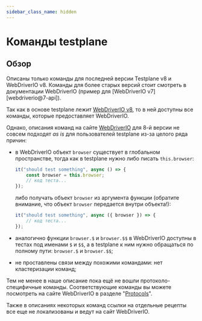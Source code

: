 ```yaml
---
sidebar_class_name: hidden
---
```



# Команды testplane

## Обзор

<Admonition type="warning">
    Описаны только команды для последней версии Testplane v8 и WebDriverIO v8. Команды для более
    старых версий стоит смотреть в документации WebDriverIO (пример для [WebDriverIO
    v7][webdriverio@7-api]).
</Admonition>

Так как в основе testplane лежит [WebDriverIO v8][webdriverio-api], то в ней доступны все команды, которые предоставляет WebDriverIO.

Однако, описания команд на сайте [WebDriverIO][webdriverio-api] для 8-й версии не совсем подходят _as is_ для пользователей testplane из-за целого ряда причин:

-   в WebDriverIO объект `browser` существует в глобальном пространстве, тогда как в testplane нужно либо писать `this.browser`:

    ```javascript
    it("should test something", async () => {
        const browser = this.browser;
        // код теста...
    });
    ```

    либо получать объект `browser` из аргумента функции (обратите внимание, что объект `browser` передается внутри объекта!):

    ```javascript
    it("should test something", async ({ browser }) => {
        // код теста...
    });
    ```

-   аналогично функции `browser.$` и `browser.$$` в WebDriverIO доступны в тестах под именами `$` и `$$`, а в testplane к ним нужно обращаться по полному пути: `browser.$` и `browser.$$`;

-   не проставлены связи между похожими командами: нет кластеризации команд;

Тем не менее в наше описание пока ещё не вошли протоколо-специфичные команды. Соответствующие команды вы можете посмотреть на сайте WebDriverIO в разделе "[Protocols][webdriverio-protocols]".

Также в описаниях некоторых команд ссылки на отдельные рецепты все еще не локализованы и ведут на сайт WebDriverIO.

[webdriverio@7-api]: https://webdriver.io/docs/api
[webdriverio-api]: https://webdriver.io/docs/api
[webdriverio-protocols]: https://webdriver.io/docs/api/webdriver
